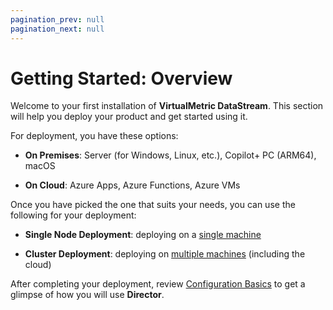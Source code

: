 ```yaml
---
pagination_prev: null
pagination_next: null
---
```


# Getting Started: Overview

Welcome to your first installation of **VirtualMetric DataStream**. This section will help you deploy your product and get started using it.

For deployment, you have these options:

* **On Premises**: Server (for Windows, Linux, etc.), Copilot+ PC (ARM64), macOS

* **On Cloud**: Azure Apps, Azure Functions, Azure VMs

Once you have picked the one that suits your needs, you can use the following for your deployment:

* **Single Node Deployment**: deploying on a [single machine](/docs/getting-started/single-node-deployment.mdx)

* **Cluster Deployment**: deploying on [multiple machines](/docs/getting-started/cluster-deployment.mdx) (including the cloud)

After completing your deployment, review [Configuration Basics](/docs/getting-started/configuration-basics.mdx) to get a glimpse of how you will use **Director**.
